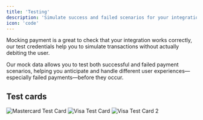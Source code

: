 ```yaml
---
title: 'Testing'
description: 'Simulate success and failed scenarios for your integrations.'
icon: 'code'
---
```


Mocking payment is a great to check that your integration works correctly, our test credentials help you to simulate transactions without actually debiting the user.

Our mock data allows you to test both successful and failed payment scenarios, helping you anticipate and handle different user experiences—especially failed payments—before they occur.

## Test cards
<img 
  src="/images/test-mc-2.png"
  alt="Mastercard Test Card"
/>
<img 
  src="/images/test-visa-3.png"
  alt="Visa Test Card"
/>
<img 
  src="/images/test-visa-4.png"
  alt="Visa Test Card 2"
/>
